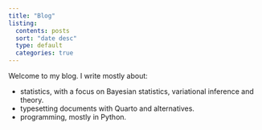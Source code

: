 ```yaml
---
title: "Blog"
listing:
  contents: posts
  sort: "date desc"
  type: default
  categories: true
---
```


Welcome to my blog.
I write mostly about:

- statistics, with a focus on Bayesian statistics, variational inference and theory.
- typesetting documents with Quarto and alternatives.
- programming, mostly in Python.
